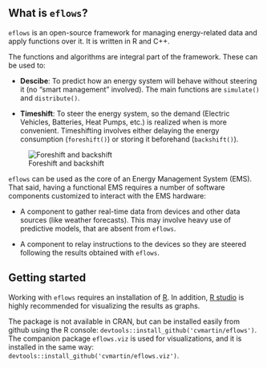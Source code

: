 ## What is `eflows`?

`eflows` is an open-source framework for managing energy-related data and apply functions over it. It is written in R and C++.

The functions and algorithms are integral part of the framework. These can be used to:

- **Descibe**: To predict how an energy system will behave without steering it (no "smart management" involved). The main functions are `simulate()` and `distribute()`.

- **Timeshift**: To steer the energy system, so the demand (Electric Vehicles, Batteries, Heat Pumps, etc.) is realized when is more convenient. Timeshifting involves either delaying the energy consumption (`foreshift()`) or storing it beforehand (`backshift()`).

![Foreshift and backshift](../../www/images/general/fore-backshift.png)

`eflows` can be used as the core of an Energy Management System (EMS). That said, having a functional EMS requires a number of software components customized to interact with the EMS hardware: 

- A component to gather real-time data from devices and other data sources (like weather forecasts). This may involve heavy use of predictive models, that are absent from `eflows`.

- A component to relay instructions to the devices so they are steered following the results obtained with `eflows`.

## Getting started

Working with `eflows` requires an installation of [R](https://www.r-project.org/). In addition, [R studio](https://www.rstudio.com/) is highly recommended for visualizing the results as graphs.

The package is not available in CRAN, but can be installed easily from github using the R console: ` devtools::install_github('cvmartin/eflows')`. The companion package `eflows.viz` is used for visualizations, and it is installed in the same way: `devtools::install_github('cvmartin/eflows.viz')`. 


